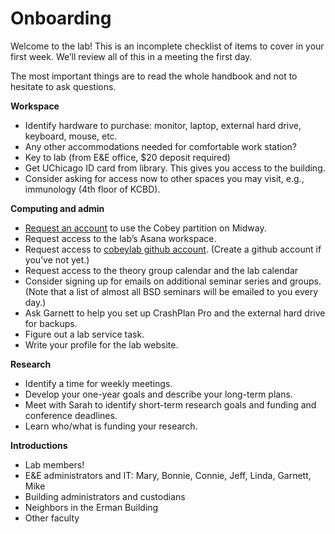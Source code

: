 # Onboarding

Welcome to the lab! This is an incomplete checklist of items to cover in your first week. We'll review all of this in a meeting the first day.

The most important things are to read the whole handbook and not to hesitate to ask questions.

**Workspace**

* Identify hardware to purchase: monitor, laptop, external hard drive, keyboard, mouse, etc. 
* Any other accommodations needed for comfortable work station?
* Key to lab (from E&E office, $20 deposit required)
* Get UChicago ID card from library. This gives you access to the building.
* Consider asking for access now to other spaces you may visit, e.g., immunology (4th floor of KCBD).

**Computing and admin**

* [Request an account](https://rcc.uchicago.edu/accounts-allocations/general-user-account-request) to use the Cobey partition on Midway.
* Request access to the lab's Asana workspace.
* Request access to [cobeylab github account](https://github.com/cobeylab). (Create a github account if you've not yet.)
* Request access to the theory group calendar and the lab calendar
* Consider signing up for emails on additional seminar series and groups. (Note that a list of almost all BSD seminars will be emailed to you every day.)
* Ask Garnett to help you set up CrashPlan Pro and the external hard drive for backups.
* Figure out a lab service task.
* Write your profile for the lab website.

**Research**

* Identify a time for weekly meetings.
* Develop your one-year goals and describe your long-term plans. 
* Meet with Sarah to identify short-term research goals and funding and conference deadlines.
* Learn who/what is funding your research.

**Introductions**

* Lab members!
* E&E administrators and IT: Mary, Bonnie, Connie, Jeff, Linda, Garnett, Mike
* Building administrators and custodians
* Neighbors in the Erman Building
* Other faculty



